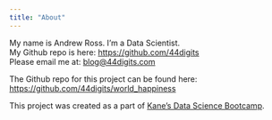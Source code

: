 ```yaml
---
title: "About"
---
```


My name is Andrew Ross.  I'm a Data Scientist.  
My Github repo is here: <https://github.com/44digits>  
Please email me at: <blog@44digits.com>

The Github repo for this project can be found here: <https://github.com/44digits/world_happiness>

This project was created as a part of [Kane’s Data Science Bootcamp](https://bootcamp.davidkane.info/).
